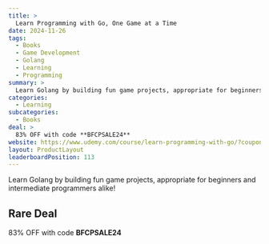 ```yaml
---
title: >
  Learn Programming with Go, One Game at a Time
date: 2024-11-26
tags:
  - Books
  - Game Development
  - Golang
  - Learning
  - Programming
summary: >
  Learn Golang by building fun game projects, appropriate for beginners and intermediate programmers alike!
categories:
  - Learning
subcategories:
  - Books
deal: >
  83% OFF with code **BFCPSALE24**
website: https://www.udemy.com/course/learn-programming-with-go/?couponCode=BFCPSALE24
layout: ProductLayout
leaderboardPosition: 113
---
```

Learn Golang by building fun game projects, appropriate for beginners and intermediate programmers alike!

## Rare Deal

83% OFF with code **BFCPSALE24**
